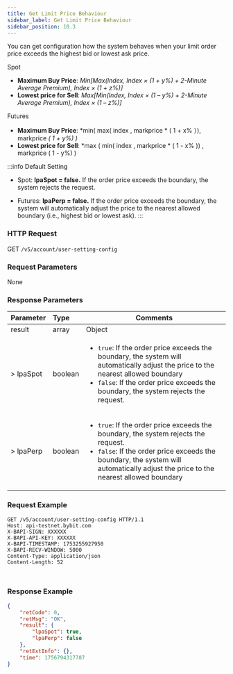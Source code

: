 ```yaml
---
title: Get Limit Price Behaviour
sidebar_label: Get Limit Price Behaviour
sidebar_position: 10.3
---
```

You can get configuration how the system behaves when your limit order price exceeds the highest bid or lowest ask price.

Spot
* **Maximum Buy Price**: *Min[Max(Index, Index × (1 + y%) + 2-Minute Average Premium), Index × (1 + z%)]*
* **Lowest price for Sell**: *Max[Min(Index, Index × (1 – y%) + 2-Minute Average Premium), Index × (1 – z%)]*

Futures
* **Maximum Buy Price**: *min( max( index , markprice * ( 1 + x% ）), markprice *( 1 + y%) )*
* **Lowest price for Sell**: *max ( min( index , markprice * ( 1 - x% )) , markprice ( 1 - y%) )

:::info Default Setting
*	Spot:
**lpaSpot = false.** If the order price exceeds the boundary, the system rejects the request.

*	Futures:
**lpaPerp = false.** If the order price exceeds the boundary, the system will automatically adjust the price to the nearest allowed boundary (i.e., highest bid or lowest ask).
:::

### HTTP Request
GET `/v5/account/user-setting-config`

### Request Parameters
None

### Response Parameters
| Parameter | Type | Comments|
|:----- |:-----|----- |
|result |array |Object |
|> lpaSpot |boolean |<ul><li>`true`: If the order price exceeds the boundary, the system will automatically adjust the price to the nearest allowed boundary</li><li>`false`: If the order price exceeds the boundary, the system rejects the request.</li></ul>|
|> lpaPerp |boolean |<ul><li>`true`: If the order price exceeds the boundary, the system rejects the request.</li><li>`false`: If the order price exceeds the boundary, the system will automatically adjust the price to the nearest allowed boundary</li></ul>|


### Request Example

<Tabs groupId="programming-languages">
<TabItem value="http" label="HTTP">

```http
GET /v5/account/user-setting-config HTTP/1.1
Host: api-testnet.bybit.com
X-BAPI-SIGN: XXXXXX
X-BAPI-API-KEY: XXXXXX
X-BAPI-TIMESTAMP: 1753255927950
X-BAPI-RECV-WINDOW: 5000
Content-Type: application/json
Content-Length: 52

```

</TabItem>
<TabItem value="python" label="Python">

```python

```

</TabItem>

<TabItem value="Node" label="Node.js">

```n4js

```

</TabItem>
</Tabs>

### Response Example

```json
{
    "retCode": 0,
    "retMsg": "OK",
    "result": {
        "lpaSpot": true,
        "lpaPerp": false
    },
    "retExtInfo": {},
    "time": 1756794317787
}
```
